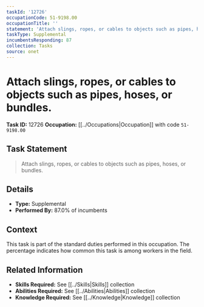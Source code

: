 ```yaml
---
taskId: '12726'
occupationCode: 51-9198.00
occupationTitle: ''
statement: 'Attach slings, ropes, or cables to objects such as pipes, hoses, or bundles.'
taskType: Supplemental
incumbentsResponding: 87
collection: Tasks
source: onet
---
```

# Attach slings, ropes, or cables to objects such as pipes, hoses, or bundles.

**Task ID:** 12726
**Occupation:** [[../Occupations|Occupation]] with code `51-9198.00`

## Task Statement

> Attach slings, ropes, or cables to objects such as pipes, hoses, or bundles.

## Details

- **Type:** Supplemental
- **Performed By:** 87.0% of incumbents

## Context

This task is part of the standard duties performed in this occupation. The percentage indicates how common this task is among workers in the field.

## Related Information

- **Skills Required:** See [[../Skills|Skills]] collection
- **Abilities Required:** See [[../Abilities|Abilities]] collection
- **Knowledge Required:** See [[../Knowledge|Knowledge]] collection
